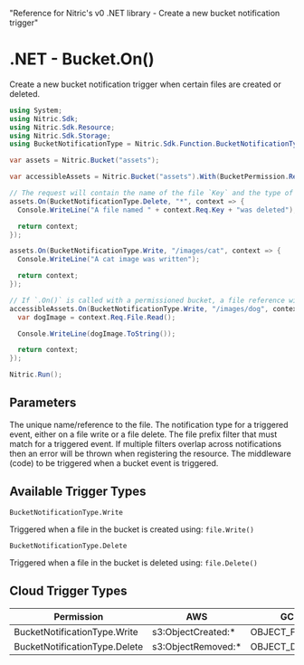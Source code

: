   "Reference for Nitric's v0 .NET library - Create a new bucket notification trigger"

# .NET - Bucket.On()

Create a new bucket notification trigger when certain files are created or deleted.

```csharp
using System;
using Nitric.Sdk;
using Nitric.Sdk.Resource;
using Nitric.Sdk.Storage;
using BucketNotificationType = Nitric.Sdk.Function.BucketNotificationType;

var assets = Nitric.Bucket("assets");

var accessibleAssets = Nitric.Bucket("assets").With(BucketPermission.Reading);

// The request will contain the name of the file `Key` and the type of event `NotificationType`
assets.On(BucketNotificationType.Delete, "*", context => {
  Console.WriteLine("A file named " + context.Req.Key + "was deleted");

  return context;
});

assets.On(BucketNotificationType.Write, "/images/cat", context => {
  Console.WriteLine("A cat image was written");

  return context;
});

// If `.On()` is called with a permissioned bucket, a file reference will also be provided with the request
accessibleAssets.On(BucketNotificationType.Write, "/images/dog", context => {
  var dogImage = context.Req.File.Read();

  Console.WriteLine(dogImage.ToString());

  return context;
});

Nitric.Run();
```

## Parameters

<Properties>
  <Property name="name" required type="string">
    The unique name/reference to the file.
  </Property>
  <Property
    name="notificationType"
    required
    type="BucketNotificationType.Write | BucketNotificationType.Delete"
  >
    The notification type for a triggered event, either on a file write or a
    file delete.
  </Property>
  <Property name="notificationPrefixFilter" required type="string">
    The file prefix filter that must match for a triggered event. If multiple
    filters overlap across notifications then an error will be thrown when
    registering the resource.
  </Property>
  <Property
    name="middleware"
    required
    type="BucketNotificationMiddleware | BucketNotificationMiddleware[]"
  >
    The middleware (code) to be triggered when a bucket event is triggered.
  </Property>
</Properties>

## Available Trigger Types

`BucketNotificationType.Write`

Triggered when a file in the bucket is created using: `file.Write()`

`BucketNotificationType.Delete`

Triggered when a file in the bucket is deleted using: `file.Delete()`

## Cloud Trigger Types

| Permission                    | AWS                 | GCP             | Azure                         |
| ----------------------------- | ------------------- | --------------- | ----------------------------- |
| BucketNotificationType.Write  | s3:ObjectCreated:\* | OBJECT_FINALIZE | Microsoft.Storage.BlobCreated |
| BucketNotificationType.Delete | s3:ObjectRemoved:\* | OBJECT_DELETE   | Microsoft.Storage.BlobDeleted |
